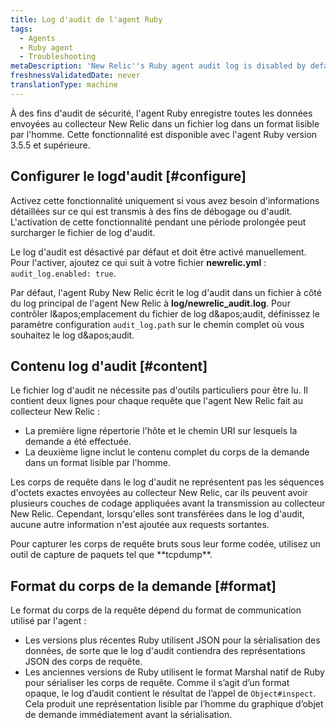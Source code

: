 ```yaml
---
title: Log d'audit de l'agent Ruby
tags:
  - Agents
  - Ruby agent
  - Troubleshooting
metaDescription: 'New Relic''s Ruby agent audit log is disabled by default. To enable it in your newrelic.yml file, add audit_log. enabled: true.'
freshnessValidatedDate: never
translationType: machine
---
```


À des fins d'audit de sécurité, l'agent Ruby enregistre toutes les données envoyées au collecteur New Relic dans un fichier log dans un format lisible par l'homme. Cette fonctionnalité est disponible avec l'agent Ruby version 3.5.5 et supérieure.

## Configurer le logd'audit [#configure]

<Callout variant="caution">
  Activez cette fonctionnalité uniquement si vous avez besoin d'informations détaillées sur ce qui est transmis à des fins de débogage ou d'audit. L'activation de cette fonctionnalité pendant une période prolongée peut surcharger le fichier de log d'audit.
</Callout>

Le log d'audit est désactivé par défaut et doit être activé manuellement. Pour l'activer, ajoutez ce qui suit à votre fichier <DNT>**newrelic.yml**</DNT> : `audit_log.enabled: true`.

Par défaut, l'agent Ruby New Relic écrit le log d'audit dans un fichier à côté du log principal de l'agent New Relic à <DNT>**log/newrelic\_audit.log**</DNT>. Pour contrôler l&amp;apos;emplacement du fichier de log d&amp;apos;audit, définissez le paramètre configuration `audit_log.path` sur le chemin complet où vous souhaitez le log d&amp;apos;audit.

## Contenu log d'audit [#content]

Le fichier log d'audit ne nécessite pas d'outils particuliers pour être lu. Il contient deux lignes pour chaque requête que l'agent New Relic fait au collecteur New Relic :

* La première ligne répertorie l'hôte et le chemin URI sur lesquels la demande a été effectuée.
* La deuxième ligne inclut le contenu complet du corps de la demande dans un format lisible par l'homme.

Les corps de requête dans le log d'audit ne représentent pas les séquences d'octets exactes envoyées au collecteur New Relic, car ils peuvent avoir plusieurs couches de codage appliquées avant la transmission au collecteur New Relic. Cependant, lorsqu'elles sont transférées dans le log d'audit, aucune autre information n'est ajoutée aux requests sortantes.

<Callout variant="tip">
  Pour capturer les corps de requête bruts sous leur forme codée, utilisez un outil de capture de paquets tel que <DNT>**tcpdump**</DNT>.
</Callout>

## Format du corps de la demande [#format]

Le format du corps de la requête dépend du format de communication utilisé par l'agent :

* Les versions plus récentes Ruby utilisent JSON pour la sérialisation des données, de sorte que le log d'audit contiendra des représentations JSON des corps de requête.
* Les anciennes versions de Ruby utilisent le format Marshal natif de Ruby pour sérialiser les corps de requête. Comme il s’agit d’un format opaque, le log d’audit contient le résultat de l’appel de `Object#inspect`. Cela produit une représentation lisible par l’homme du graphique d’objet de demande immédiatement avant la sérialisation.